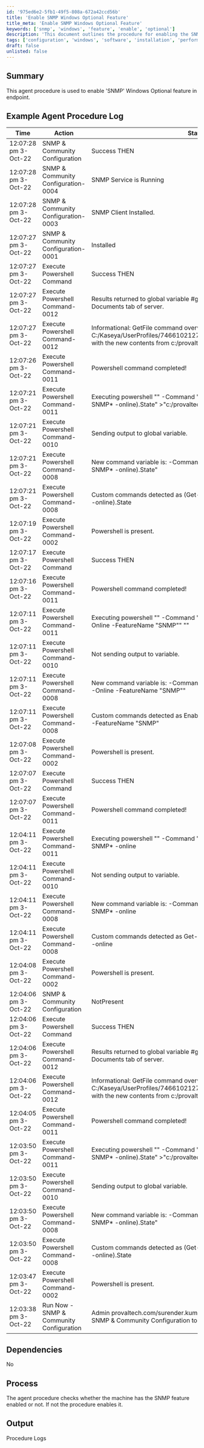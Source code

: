 ```yaml
---
id: '975ed6e2-5fb1-49f5-808a-672a42ccd56b'
title: 'Enable SNMP Windows Optional Feature'
title_meta: 'Enable SNMP Windows Optional Feature'
keywords: ['snmp', 'windows', 'feature', 'enable', 'optional']
description: 'This document outlines the procedure for enabling the SNMP Windows Optional feature on an endpoint, including example logs and a detailed process description.'
tags: ['configuration', 'windows', 'software', 'installation', 'performance']
draft: false
unlisted: false
---
```

## Summary

This agent procedure is used to enable 'SNMP' Windows Optional feature in endpoint.

## Example Agent Procedure Log

| Time                | Action                                    | Status                                          | User                             |
|---------------------|-------------------------------------------|-------------------------------------------------|----------------------------------|
| 12:07:28 pm 3-Oct-22 | SNMP & Community Configuration             | Success THEN                                   | provaltech.com/surender.kumar    |
| 12:07:28 pm 3-Oct-22 | SNMP & Community Configuration-0004       | SNMP Service is Running                        | provaltech.com/surender.kumar    |
| 12:07:28 pm 3-Oct-22 | SNMP & Community Configuration-0003       | SNMP Client Installed.                         | provaltech.com/surender.kumar    |
| 12:07:27 pm 3-Oct-22 | SNMP & Community Configuration-0001       | Installed                                      | provaltech.com/surender.kumar    |
| 12:07:27 pm 3-Oct-22 | Execute Powershell Command                 | Success THEN                                   | provaltech.com/surender.kumar    |
| 12:07:27 pm 3-Oct-22 | Execute Powershell Command-0012           | Results returned to global variable #global:psresult# and saved in Documents tab of server. | provaltech.com/surender.kumar    |
| 12:07:27 pm 3-Oct-22 | Execute Powershell Command-0012           | Informational: GetFile command overwrote the server file C:/Kaseya/UserProfiles/746610212782388/GetFiles/../docs/psoutput.txt with the new contents from c:/provaltech/psoutput.txt in THEN step 2. | provaltech.com/surender.kumar    |
| 12:07:26 pm 3-Oct-22 | Execute Powershell Command-0011           | Powershell command completed!                  | provaltech.com/surender.kumar    |
| 12:07:21 pm 3-Oct-22 | Execute Powershell Command-0011           | Executing powershell "" -Command "(Get-WindowsCapability -name SNMP* -online).State" >"c:/provaltech/psoutput.txt" | provaltech.com/surender.kumar    |
| 12:07:21 pm 3-Oct-22 | Execute Powershell Command-0010           | Sending output to global variable.             | provaltech.com/surender.kumar    |
| 12:07:21 pm 3-Oct-22 | Execute Powershell Command-0008           | New command variable is: -Command "(Get-WindowsCapability -name SNMP* -online).State" | provaltech.com/surender.kumar    |
| 12:07:21 pm 3-Oct-22 | Execute Powershell Command-0008           | Custom commands detected as (Get-WindowsCapability -name SNMP* -online).State | provaltech.com/surender.kumar    |
| 12:07:19 pm 3-Oct-22 | Execute Powershell Command-0002           | Powershell is present.                         | provaltech.com/surender.kumar    |
| 12:07:17 pm 3-Oct-22 | Execute Powershell Command                 | Success THEN                                   | provaltech.com/surender.kumar    |
| 12:07:16 pm 3-Oct-22 | Execute Powershell Command-0011           | Powershell command completed!                  | provaltech.com/surender.kumar    |
| 12:07:11 pm 3-Oct-22 | Execute Powershell Command-0011           | Executing powershell "" -Command "Enable-WindowsOptionalFeature -Online -FeatureName "SNMP"" "" | provaltech.com/surender.kumar    |
| 12:07:11 pm 3-Oct-22 | Execute Powershell Command-0010           | Not sending output to variable.                | provaltech.com/surender.kumar    |
| 12:07:11 pm 3-Oct-22 | Execute Powershell Command-0008           | New command variable is: -Command "Enable-WindowsOptionalFeature -Online -FeatureName "SNMP"" | provaltech.com/surender.kumar    |
| 12:07:11 pm 3-Oct-22 | Execute Powershell Command-0008           | Custom commands detected as Enable-WindowsOptionalFeature -Online -FeatureName "SNMP" | provaltech.com/surender.kumar    |
| 12:07:08 pm 3-Oct-22 | Execute Powershell Command-0002           | Powershell is present.                         | provaltech.com/surender.kumar    |
| 12:07:07 pm 3-Oct-22 | Execute Powershell Command                 | Success THEN                                   | provaltech.com/surender.kumar    |
| 12:07:07 pm 3-Oct-22 | Execute Powershell Command-0011           | Powershell command completed!                  | provaltech.com/surender.kumar    |
| 12:04:11 pm 3-Oct-22 | Execute Powershell Command-0011           | Executing powershell "" -Command "Get-WindowsCapability -name SNMP* -online | Add-WindowsCapability –Online" "" | provaltech.com/surender.kumar    |
| 12:04:11 pm 3-Oct-22 | Execute Powershell Command-0010           | Not sending output to variable.                | provaltech.com/surender.kumar    |
| 12:04:11 pm 3-Oct-22 | Execute Powershell Command-0008           | New command variable is: -Command "Get-WindowsCapability -name SNMP* -online | Add-WindowsCapability –Online" | provaltech.com/surender.kumar    |
| 12:04:11 pm 3-Oct-22 | Execute Powershell Command-0008           | Custom commands detected as Get-WindowsCapability -name SNMP* -online | Add-WindowsCapability –Online | provaltech.com/surender.kumar    |
| 12:04:08 pm 3-Oct-22 | Execute Powershell Command-0002           | Powershell is present.                         | provaltech.com/surender.kumar    |
| 12:04:06 pm 3-Oct-22 | SNMP & Community Configuration             | NotPresent                                     | provaltech.com/surender.kumar    |
| 12:04:06 pm 3-Oct-22 | Execute Powershell Command                 | Success THEN                                   | provaltech.com/surender.kumar    |
| 12:04:06 pm 3-Oct-22 | Execute Powershell Command-0012           | Results returned to global variable #global:psresult# and saved in Documents tab of server. | provaltech.com/surender.kumar    |
| 12:04:06 pm 3-Oct-22 | Execute Powershell Command-0012           | Informational: GetFile command overwrote the server file C:/Kaseya/UserProfiles/746610212782388/GetFiles/../docs/psoutput.txt with the new contents from c:/provaltech/psoutput.txt in THEN step 2. | provaltech.com/surender.kumar    |
| 12:04:05 pm 3-Oct-22 | Execute Powershell Command-0011           | Powershell command completed!                  | provaltech.com/surender.kumar    |
| 12:03:50 pm 3-Oct-22 | Execute Powershell Command-0011           | Executing powershell "" -Command "(Get-WindowsCapability -name SNMP* -online).State" >"c:/provaltech/psoutput.txt" | provaltech.com/surender.kumar    |
| 12:03:50 pm 3-Oct-22 | Execute Powershell Command-0010           | Sending output to global variable.             | provaltech.com/surender.kumar    |
| 12:03:50 pm 3-Oct-22 | Execute Powershell Command-0008           | New command variable is: -Command "(Get-WindowsCapability -name SNMP* -online).State" | provaltech.com/surender.kumar    |
| 12:03:50 pm 3-Oct-22 | Execute Powershell Command-0008           | Custom commands detected as (Get-WindowsCapability -name SNMP* -online).State | provaltech.com/surender.kumar    |
| 12:03:47 pm 3-Oct-22 | Execute Powershell Command-0002           | Powershell is present.                         | provaltech.com/surender.kumar    |
| 12:03:38 pm 3-Oct-22 | Run Now - SNMP & Community Configuration    | Admin provaltech.com/surender.kumar scheduled procedure Run Now - SNMP & Community Configuration to run at Oct 3 2022 12:03PM | provaltech.com/surender.kumar    |

## Dependencies

No

## Process

The agent procedure checks whether the machine has the SNMP feature enabled or not. If not the procedure enables it.

## Output

Procedure Logs











